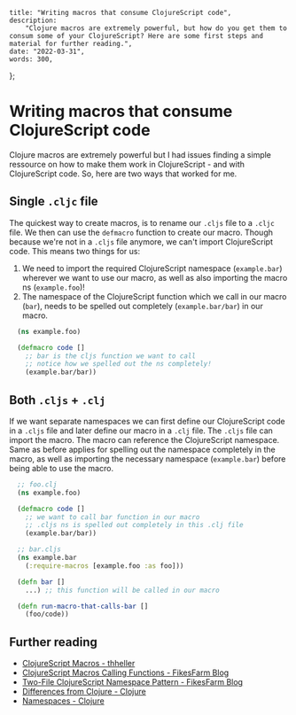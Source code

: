     title: "Writing macros that consume ClojureScript code",
    description:
        "Clojure macros are extremely powerful, but how do you get them to consum some of your ClojureScript? Here are some first steps and material for further reading.",
    date: "2022-03-31",
    words: 300,
};

# Writing macros that consume ClojureScript code

Clojure macros are extremely powerful but I had issues finding a simple ressource on how to make them work in ClojureScript - and with ClojureScript code. So, here are two ways that worked for me.

## Single `.cljc` file

The quickest way to create macros, is to rename our `.cljs` file to a `.cljc` file. We then can use the `defmacro` function to create our macro. Though because we're not in a `.cljs` file anymore, we can't import ClojureScript code. This means two things for us:

1. We need to import the required ClojureScript namespace (`example.bar`) wherever we want to use our macro, as well as also importing the macro ns (`example.foo`)!
2. The namespace of the ClojureScript function which we call in our macro (`bar`), needs to be spelled out completely (`example.bar/bar`) in our macro.

```clojure
  (ns example.foo)

  (defmacro code []
    ;; bar is the cljs function we want to call
    ;; notice how we spelled out the ns completely!
    (example.bar/bar))
```

## Both `.cljs` + `.clj`

If we want separate namespaces we can first define our ClojureScript code in a `.cljs` file and later define our macro in a `.clj` file. The `.cljs` file can import the macro. The macro can reference the ClojureScript namespace. Same as before applies for spelling out the namespace completely in the macro, as well as importing the necessary namespace (`example.bar`) before being able to use the macro.

```clojure
  ;; foo.clj
  (ns example.foo)

  (defmacro code []
    ;; we want to call bar function in our macro
    ;; .cljs ns is spelled out completely in this .clj file
    (example.bar/bar))

  ;; bar.cljs
  (ns example.bar
    (:require-macros [example.foo :as foo]))

  (defn bar []
    ...) ;; this function will be called in our macro

  (defn run-macro-that-calls-bar []
    (foo/code))
```

## Further reading

-   [ClojureScript Macros - thheller](https://code.thheller.com/blog/shadow-cljs/2019/10/12/clojurescript-macros.html)
-   [ClojureScript Macros Calling Functions - FikesFarm Blog](https://blog.fikesfarm.com/posts/2016-01-05-clojurescript-macros-calling-functions.html)
-   [Two-File ClojureScript Namespace Pattern - FikesFarm Blog](https://blog.fikesfarm.com/posts/2018-08-12-two-file-clojurescript-namespace-pattern.html)
-   [Differences from Clojure - Clojure](https://clojurescript.org/about/differences#_macros)
-   [Namespaces - Clojure](https://clojurescript.org/guides/ns-forms)
